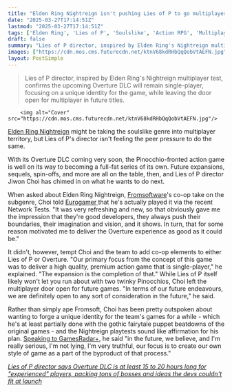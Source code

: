 ```yaml
---
title: "Elden Ring Nightreign isn't pushing Lies of P to go multiplayer, but the director is 'open' to co-op games in the future"
date: "2025-03-27T17:14:51Z"
lastmod: "2025-03-27T17:14:51Z"
tags: ['Elden Ring', 'Lies of P', 'Soulslike', 'Action RPG', 'Multiplayer', 'Single-player', 'FromSoftware', 'DLC', 'Overture']
draft: false
summary: "Lies of P director, inspired by Elden Ring's Nightreign multiplayer test, confirms the upcoming Overture DLC will remain single-player, focusing on a unique identity for the game, while leaving the door open for multiplayer in future titles."
images: ["https://cdn.mos.cms.futurecdn.net/ktnV68kdRHbQqQobVtAEFN.jpg"]
layout: PostSimple
---
```

> Lies of P director, inspired by Elden Ring's Nightreign multiplayer test, confirms the upcoming Overture DLC will remain single-player, focusing on a unique identity for the game, while leaving the door open for multiplayer in future titles.


        <img alt="Cover" src="https://cdn.mos.cms.futurecdn.net/ktnV68kdRHbQqQobVtAEFN.jpg"/>
        
[Elden Ring Nightreign](https://www.gamesradar.com/games/action-rpg/elden-ring-nightreign-guide/) might be taking the soulslike genre into multiplayer territory, but Lies of P's director isn't feeling the peer pressure to do the same.

With its Overture DLC coming very soon, the Pinocchio-fronted action game is well on its way to becoming a full-fat series of its own. Future expansions, sequels, spin-offs, and more are all on the table, then, and Lies of P director Jiwon Choi has chimed in on what he wants to do next.

When asked about Elden Ring Nightreign, [Fromsoftware](https://www.gamesradar.com/tag/fromsoftware/)'s co-op take on the subgenre, Choi told [Eurogamer ](https://www.eurogamer.net/lies-of-p-to-remain-single-player-despite-refreshing-elden-ring-nightreign-says-director)that he's actually played it via the recent Network Tests. "It was very refreshing and new, so that obviously gave me the impression that they're good developers, they always push their boundaries, their imagination and vision, and it shows. In turn, that for some reason motivated me to deliver the Overture experience as good as it could be."

It didn't, however, tempt Choi and the team to add co-op elements to either Lies of P or Overture. "Our primary focus from the concept of this game was to deliver a high quality, premium action game that is single-player," he explained. "The expansion is the completion of that." While Lies of P itself likely won't let you run about with two twinky Pinocchios, Choi left the multiplayer door open for future games. "In terms of our future endeavours, we are definitely open to any sort of consideration in the future," he said.

Rather than simply ape Fromsoft, Choi has been pretty outspoken about wanting to forge a unique identity for the team's games for a while - which he's at least partially done with the gothic fairytale puppet beatdowns of the original games - and the Nightreign playtests sound like affirmation for his plan. [Speaking to GamesRadar+](https://www.gamesradar.com/games/action-rpg/lies-of-p-director-loves-fromsoftware-and-respects-the-soulslike-tag-but-says-im-really-serious-im-not-lying-im-very-truthful-our-focus-is-to-create-our-own-style-of-game/), he said "in the future, we believe, and I'm really serious, I'm not lying, I'm very truthful, our focus is to create our own style of game as a part of the byproduct of that process."

[<em>Lies of P director says Overture DLC is at least 15 to 20 hours long for "experienced" players, packing tons of bosses and ideas the devs couldn't fit at launch</em>](https://www.gamesradar.com/games/action-rpg/lies-of-p-director-says-overture-dlc-is-at-least-15-to-20-hours-long-for-experienced-players-packing-tons-of-bosses-and-ideas-the-devs-couldnt-fit-at-launch/)
        